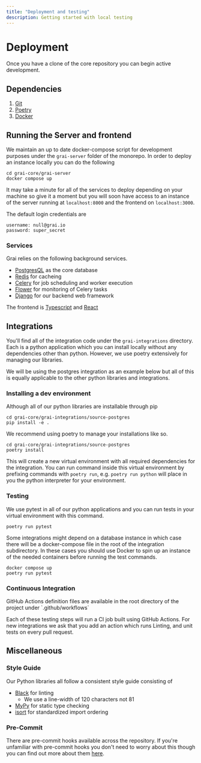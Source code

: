 ```yaml
---
title: "Deployment and testing"
description: Getting started with local testing
---
```



# Deployment

Once you have a clone of the core repository you can begin active development.

## Dependencies

1. [Git](https://git-scm.com/)
2. [Poetry](https://python-poetry.org/docs/#installation)
3. [Docker](https://docs.docker.com/engine/install/)

## Running the Server and frontend

We maintain an up to date docker-compose script for development purposes under
the `grai-server` folder of the monorepo.
In order to deploy an instance locally you can do the following

```shell copy
cd grai-core/grai-server
docker compose up
```

It may take a minute for all of the services to deploy depending on your machine
so give it a moment but you will soon have access to an instance of the server
running at `localhost:8000` and the frontend on `localhost:3000`.

The default login credentials are

```copy
username: null@grai.io
password: super_secret
```

### Services

Grai relies on the following background services.

- [PostgresQL](https://www.postgresql.org/) as the core database
- [Redis](https://redis.com/) for cacheing
- [Celery](https://docs.celeryq.dev/en/stable/userguide/periodic-tasks.html) for job scheduling and worker execution
- [Flower](https://flower.readthedocs.io/en/latest/) for monitoring of Celery tasks
- [Django](https://www.djangoproject.com/) for our backend web framework

The frontend is [Typescript](https://www.typescriptlang.org/) and [React](https://reactjs.org/)

## Integrations

You'll find all of the integration code under the `grai-integrations` directory.
Each is a python application which you can install locally without any dependencies other than python.
However, we use poetry extensively for managing our libraries.

We will be using the postgres integration as an example below but all of this is equally
applicable to the other python libraries and integrations.

### Installing a dev environment

Although all of our python libraries are installable through pip

```shell copy
cd grai-core/grai-integrations/source-postgres
pip install -e .
```

We recommend using poetry to manage your installations like so.

```shell copy
cd grai-core/grai-integrations/source-postgres
poetry install
```

This will create a new virtual environment with all required dependencies for the integration.
You can run command inside this virtual environment by prefixing commands with `poetry run`,
e.g. `poetry run python` will place in you the python interpreter for your environment.

### Testing

We use pytest in all of our python applications and you can run tests in your
virtual environment with this command.

```shell copy
poetry run pytest
```

Some integrations might depend on a database instance in which case there will be a
docker-compose file in the root of the integration subdirectory.
In these cases you should use Docker to spin up an instance of the needed containers
before running the test commands.

```shell copy
docker compose up
poetry run pytest
```

### Continuous Integration

<Callout type="info" emoji="ℹ️">
  GitHub Actions definition files are available in the root directory of the
  project under `.github/workflows`
</Callout>

Each of these testing steps will run a CI job built using GitHub Actions.
For new integrations we ask that you add an action which runs Linting, and unit tests
on every pull request.

## Miscellaneous

### Style Guide

Our Python libraries all follow a consistent style guide consisting of

- [Black](https://github.com/psf/black) for linting
  - We use a line-width of 120 characters not 81
- [MyPy](https://github.com/python/mypy) for static type checking
- [isort](https://pycqa.github.io/isort/) for standardized import ordering

### Pre-Commit

There are pre-commit hooks available across the repository.
If you're unfamiliar with pre-commit hooks you don't need to worry about this
though you can find out more about them [here](https://pre-commit.com/).
